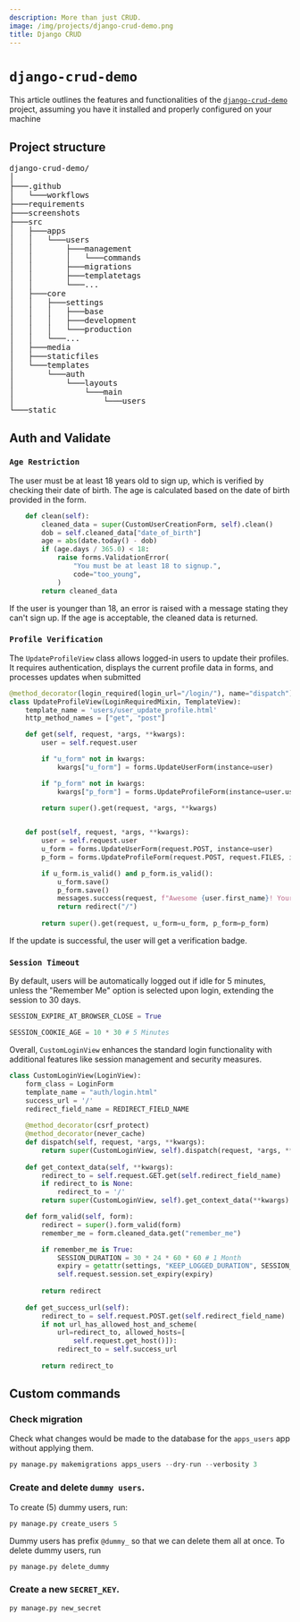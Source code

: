 ```yaml
---
description: More than just CRUD.
image: /img/projects/django-crud-demo.png
title: Django CRUD
---
```





# `django-crud-demo`
This article outlines the features and functionalities of the  [`django-crud-demo`](https://github.com/mkeithX/django-crud-demo) project, assuming you have it installed and properly configured on your machine


<!-- <img src={useBaseUrl('/img/projects/django-crud-demo.png')} /> -->
<DjangoRocket className="logoBadge" />


## Project structure

<pre>
django-crud-demo/
│ 
├───.github
│   └───workflows
├───requirements
├───screenshots
├───src
│   ├───apps
│   │   └───users
│   │       ├───management
│   │       │   └───commands
│   │       ├───migrations
│   │       ├───templatetags
│   │       └───...
│   ├───core
│   │   ├───settings
│   │   │   ├───base
│   │   │   ├───development
│   │   │   └───production
│   │   └───...
│   ├───media
│   ├───staticfiles
│   └───templates
│       └───auth
│           └───layouts
│               └───main
│                   └───users
└───static
</pre>

## Auth and Validate

### `Age Restriction`

The user must be at least 18 years old to sign up, which is verified by checking their date of birth. The age is calculated based on the date of birth provided in the form.

```py title="forms.py"
    def clean(self):
        cleaned_data = super(CustomUserCreationForm, self).clean()
        dob = self.cleaned_data["date_of_birth"]
        age = abs(date.today() - dob)
        if (age.days / 365.0) < 18:
            raise forms.ValidationError(
                "You must be at least 18 to signup.",
                code="too_young",
            )
        return cleaned_data
```
If the user is younger than 18, an error is raised with a message stating they can't sign up. If the age is acceptable, the cleaned data is returned.

### `Profile Verification`

The `UpdateProfileView` class allows logged-in users to update their profiles. It requires authentication, displays the current profile data in forms, and processes updates when submitted

```py title="views.py" showLineNumbers {2}
@method_decorator(login_required(login_url="/login/"), name="dispatch")
class UpdateProfileView(LoginRequiredMixin, TemplateView):
    template_name = 'users/user_update_profile.html'
    http_method_names = ["get", "post"]

    def get(self, request, *args, **kwargs):
        user = self.request.user

        if "u_form" not in kwargs:
            kwargs["u_form"] = forms.UpdateUserForm(instance=user)

        if "p_form" not in kwargs:
            kwargs["p_form"] = forms.UpdateProfileForm(instance=user.user_profile)

        return super().get(request, *args, **kwargs)
    

    def post(self, request, *args, **kwargs):
        user = self.request.user
        u_form = forms.UpdateUserForm(request.POST, instance=user)
        p_form = forms.UpdateProfileForm(request.POST, request.FILES, instance=user.user_profile)

        if u_form.is_valid() and p_form.is_valid():
            u_form.save()
            p_form.save()
            messages.success(request, f"Awesome {user.first_name}! Your profile has been updated.")
            return redirect("/")
        
        return super().get(request, u_form=u_form, p_form=p_form)
```
 If the update is successful, the user will get a verification badge.


### `Session Timeout`

By default, users will be automatically logged out if idle for 5 minutes, unless the "Remember Me" option is selected upon login, extending the session to 30 days.

```py title="settings.py" showLineNumbers
SESSION_EXPIRE_AT_BROWSER_CLOSE = True

SESSION_COOKIE_AGE = 10 * 30 # 5 Minutes
```

Overall, `CustomLoginView` enhances the standard login functionality with additional features like session management and security measures.

```py title="views.py" showLineNumbers
class CustomLoginView(LoginView):
    form_class = LoginForm
    template_name = "auth/login.html"
    success_url = '/'
    redirect_field_name = REDIRECT_FIELD_NAME
    
    @method_decorator(csrf_protect)
    @method_decorator(never_cache)
    def dispatch(self, request, *args, **kwargs):
        return super(CustomLoginView, self).dispatch(request, *args, **kwargs)
    
    def get_context_data(self, **kwargs):
        redirect_to = self.request.GET.get(self.redirect_field_name)
        if redirect_to is None:
            redirect_to = '/'
        return super(CustomLoginView, self).get_context_data(**kwargs)

    def form_valid(self, form):
        redirect = super().form_valid(form)
        remember_me = form.cleaned_data.get("remember_me")

        if remember_me is True:
            SESSION_DURATION = 30 * 24 * 60 * 60 # 1 Month
            expiry = getattr(settings, "KEEP_LOGGED_DURATION", SESSION_DURATION)
            self.request.session.set_expiry(expiry)
        
        return redirect
    
    def get_success_url(self):
        redirect_to = self.request.POST.get(self.redirect_field_name)
        if not url_has_allowed_host_and_scheme(
            url=redirect_to, allowed_hosts=[
                self.request.get_host()]):
            redirect_to = self.success_url
            
        return redirect_to
```

## Custom commands

### Check migration

Check what changes would be made to the database for the `apps_users` app without applying them.

```py
py manage.py makemigrations apps_users --dry-run --verbosity 3
```

### Create and delete `dummy users`.

To create (5) dummy users, run:

```py
py manage.py create_users 5
```

Dummy users has prefix `@dummy_` so that we can delete them all at once. To delete dummy users, run

```py
py manage.py delete_dummy
```


### Create a new `SECRET_KEY`. 

```py
py manage.py new_secret
```
## 